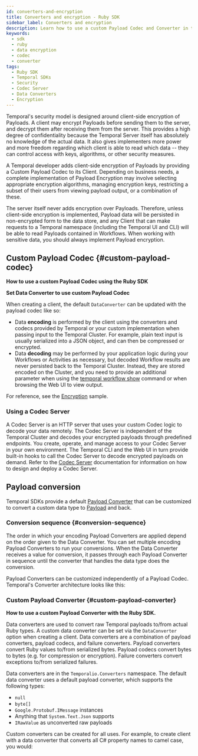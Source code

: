 ```yaml
---
id: converters-and-encryption
title: Converters and encryption - Ruby SDK
sidebar_label: Converters and encryption
description: Learn how to use a custom Payload Codec and Converter in the Ruby SDK to modify Temporal Data Conversion behavior, including examples for encryption and formatting.
keywords:
  - sdk
  - ruby
  - data encryption
  - codec
  - converter
tags:
  - Ruby SDK
  - Temporal SDKs
  - Security
  - Codec Server
  - Data Converters
  - Encryption
---
```



Temporal's security model is designed around client-side encryption of Payloads.
A client may encrypt Payloads before sending them to the server, and decrypt them after receiving them from the server.
This provides a high degree of confidentiality because the Temporal Server itself has absolutely no knowledge of the actual data.
It also gives implementers more power and more freedom regarding which client is able to read which data -- they can control access with keys, algorithms, or other security measures.

A Temporal developer adds client-side encryption of Payloads by providing a Custom Payload Codec to its Client.
Depending on business needs, a complete implementation of Payload Encryption may involve selecting appropriate encryption algorithms, managing encryption keys, restricting a subset of their users from viewing payload output, or a combination of these.

The server itself never adds encryption over Payloads.
Therefore, unless client-side encryption is implemented, Payload data will be persisted in non-encrypted form to the data store, and any Client that can make requests to a Temporal namespace (including the Temporal UI and CLI) will be able to read Payloads contained in Workflows.
When working with sensitive data, you should always implement Payload encryption.

## Custom Payload Codec {#custom-payload-codec}

**How to use a custom Payload Codec using the Ruby SDK**

<!-- CONTENT-->

**Set Data Converter to use custom Payload Codec**

When creating a client, the default `DataConverter` can be updated with the payload codec like so:

<!-- CONTENT-->

- Data **encoding** is performed by the client using the converters and codecs provided by Temporal or your custom implementation when passing input to the Temporal Cluster. For example, plain text input is usually serialized into a JSON object, and can then be compressed or encrypted.
- Data **decoding** may be performed by your application logic during your Workflows or Activities as necessary, but decoded Workflow results are never persisted back to the Temporal Cluster.
  Instead, they are stored encoded on the Cluster, and you need to provide an additional parameter when using the [temporal workflow show](/cli/workflow#show) command or when browsing the Web UI to view output.

For reference, see the [Encryption](https://github.com/temporalio/samples-dotnet/tree/main/src/Encryption) sample.

### Using a Codec Server

A Codec Server is an HTTP server that uses your custom Codec logic to decode your data remotely.
The Codec Server is independent of the Temporal Cluster and decodes your encrypted payloads through predefined endpoints.
You create, operate, and manage access to your Codec Server in your own environment.
The Temporal CLI and the Web UI in turn provide built-in hooks to call the Codec Server to decode encrypted payloads on demand.
Refer to the [Codec Server](/production-deployment/data-encryption) documentation for information on how to design and deploy a Codec Server.

## Payload conversion

Temporal SDKs provide a default [Payload Converter](/payload-converter) that can be customized to convert a custom data type to [Payload](/dataconversion#payload) and back.

### Conversion sequence {#conversion-sequence}

The order in which your encoding Payload Converters are applied depend on the order given to the Data Converter.
You can set multiple encoding Payload Converters to run your conversions.
When the Data Converter receives a value for conversion, it passes through each Payload Converter in sequence until the converter that handles the data type does the conversion.

Payload Converters can be customized independently of a Payload Codec.
Temporal's Converter architecture looks like this:

<CaptionedImage
    src="/img/info/converter-architecture.png"
    title="Temporal converter architecture"
/>

### Custom Payload Converter {#custom-payload-converter}

**How to use a custom Payload Converter with the Ruby SDK.**

Data converters are used to convert raw Temporal payloads to/from actual Ruby types.
A custom data converter can be set via the `DataConverter` option when creating a client. Data converters are a combination of payload converters, payload codecs, and failure converters.
Payload converters convert Ruby values to/from serialized bytes. Payload codecs convert bytes to bytes (e.g. for compression or encryption). Failure converters convert exceptions to/from serialized failures.

Data converters are in the `Temporalio.Converters` namespace.
The default data converter uses a default payload converter, which supports the following types:

- `null`
- `byte[]`
- `Google.Protobuf.IMessage` instances
- Anything that `System.Text.Json` supports
- `IRawValue` as unconverted raw payloads

Custom converters can be created for all uses. For example, to create client with a data converter that converts all C#
property names to camel case, you would:

<!-- CONTENT-->
